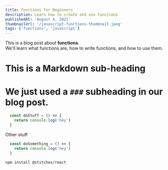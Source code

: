 ```yaml
---
title: Functions for Beginners
description: Learn how to create and use functions
publishedAt: 'August 4, 2021'
thumbnailUrl: '/javascript-functions-thumbnail.jpeg'
tags: ['functions', 'javascript']
---
```


<div>
  This is a blog post about <strong>functions</strong>. <br/>
  We'll learn what functions are, how to write functions, and how to use them.
</div>


# This is a Markdown sub-heading

# We just used a `###` subheading in our blog post.


  ```jsx
    const doStuff = () => {
      return console.log('hey')
    }
```

  Other stuff


```jsx
  const doSomething = () => {
    return console.log('hey')
  }
```


```bash
npm install @stitches/react
```